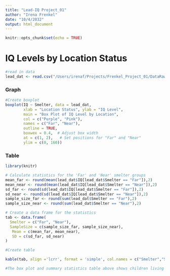 ```yaml
---
title: "Lead-IQ Project_01"
author: "Irena Frenkel"
date: "10/4/2032"
output: html_document
---
```

```r
knitr::opts_chunk$set(echo = TRUE)
```
# IQ Levels by Location Status

```r
#read in data
lead_dat <- read.csv("/Users/irenaf/Projects/Frenkel_Project_01/DataRaw/lead-iq-01.csv")
```

### Graph

```r
#Create boxplot
boxplot(IQ ~ Smelter, data = lead_dat,
        xlab = "Location Status", ylab = "IQ Level",
        main = "Box Plot of IQ Level by Location",
        col = c("Purple", "Pink"), 
        names = c("Far", "Near"), 
        outline = TRUE,
        boxwex = 0.4,  # Adjust box width
        at = c(1, 2),   # Set positions for "Far" and "Near"
        ylim = c(0, 160))
```

### Table

```r
library(knitr)

# Calculate statistics for the 'Far' and 'Near' smelter groups
mean_far <- round(mean(lead_dat$IQ[lead_dat$Smelter == "Far"]),2)
mean_near <- round(mean(lead_dat$IQ[lead_dat$Smelter == "Near"]),2)
sd_far <- round(sd(lead_dat$IQ[lead_dat$Smelter == "Far"]),2)
sd_near <- round(sd(lead_dat$IQ[lead_dat$Smelter == "Near"]),2)
sample_size_far <- round(sum(lead_dat$Smelter == "Far"),2)
sample_size_near <- round(sum(lead_dat$Smelter == "Near"),2)

# Create a data frame for the statistics
tab <- data.frame(
  Smelter = c("Far", "Near"),
  SampleSize = c(sample_size_far, sample_size_near),
   Mean = c(mean_far, mean_near),
   SD = c(sd_far, sd_near)
)

#Create table

kable(tab, align ='lcrr', format = 'simple', col.names = c("Smelter","Sample Size", "Mean IQ", "Standard Deviation"),caption ="Summary Statistics by Smelter Location Status")
```

```r
#The box plot and summary statistics table above shows children living far from the lead smelter had higher IQ levels. The boxplot shows that the far group had higher median IQ levels. The table shows that the far group has a mean IQ of 106.12 and the near group has a mean IQ of 89.19.
```
